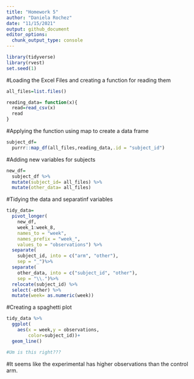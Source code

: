 ```yaml
---
title: "Homework 5"
author: "Daniela Rochez"
date: "11/15/2021"
output: github_document
editor_options: 
  chunk_output_type: console
---
```


```r
library(tidyverse)
library(rvest)
set.seed(1)
```

#Loading the Excel Files and creating a function for reading them
```r
all_files=list.files()
```
```r
reading_data= function(x){
  read=read_csv(x)
  read
}
```
#Applying the function using map to create a data frame
```r
subject_df= 
  purrr::map_df(all_files,reading_data,.id = "subject_id")
```
#Adding new variables for subjects
```r
new_df=
  subject_df %>% 
  mutate(subject_id= all_files) %>% 
  mutate(other_data= all_files) 
```

#Tidying the data and separatinf variables
```r
tidy_data=
  pivot_longer(
    new_df, 
    week_1:week_8,
    names_to = "week", 
    names_prefix = "week_",
    values_to = "observations") %>% 
  separate(
    subject_id, into = c("arm", "other"), 
    sep = "_")%>% 
  separate(
    other_data, into = c("subject_id", "other"), 
    sep = "\\.")%>%
  relocate(subject_id) %>% 
  select(-other) %>% 
  mutate(week= as.numeric(week)) 
```

#Creating a spaghetti plot
```r
tidy_data %>% 
  ggplot(
    aes(x = week,y = observations,
        color=subject_id))+
  geom_line()

#Um is this right???
```

#It seems like the experimental has higher observations than the control arm.